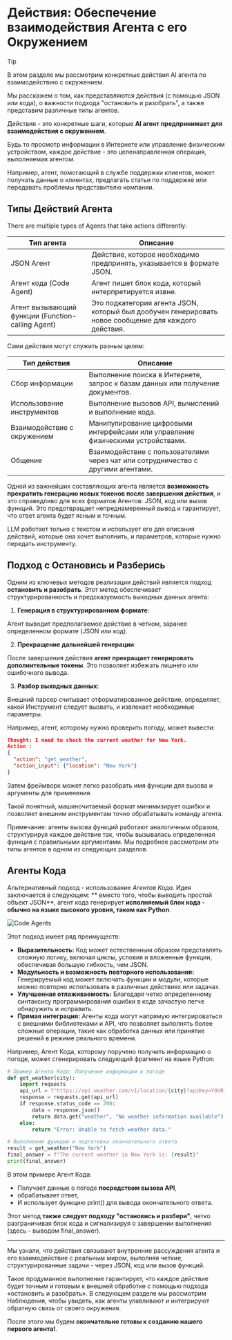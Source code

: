 # Действия: Обеспечение взаимодействия Агента с его Окружением

> [!TIP]
> В этом разделе мы рассмотрим конкретные действия AI агента по взаимодействию с окружением. 
>
> Мы расскажем о том, как представляются действия (с помощью JSON или кода), о важности подхода "остановить и разобрать", а также представим различные типы агентов.

Действия - это конкретные шаги, которые **AI агент предпринимает для взаимодействия с окружением**. 

Будь то просмотр информации в Интернете или управление физическим устройством, каждое действие - это целенаправленная операция, выполняемая агентом. 

Например, агент, помогающий в службе поддержки клиентов, может получать данные о клиентах, предлагать статьи по поддержке или передавать проблемы представителю компании.

## Типы Действий Агента

There are multiple types of Agents that take actions differently:

| Тип агента                                        | Описание |
|---------------------------------------------------|-------------------------------------------------------------------------------------------------------|
| JSON Агент                                        | Действие, которое необходимо предпринять, указывается в формате JSON.                                 |
| Агент кода (Code Agent)                           | Агент пишет блок кода, который интерпретируется извне.                                                |
| Агент вызывающий функции (Function-calling Agent) | Это подкатегория агента JSON, который был дообучен генерировать новое сообщение для каждого действия. |

Сами действия могут служить разным целям:

| Тип действия                | Описание |
|-----------------------------|------------------------------------------------------------------------------------------|
| Сбор информации             | Выполнение поиска в Интернете, запрос к базам данных или получение документов.           |
| Использование инструментов  | Выполнение вызовов API, вычислений и выполнение кода.                                    |
| Взаимодействие с окружением | Манипулирование цифровыми интерфейсами или управление физическими устройствами.          |
| Общение                     | Взаимодействие с пользователями через чат или сотрудничество с другими агентами.         |

Одной из важнейших составляющих агента является **возможность прекратить генерацию новых токенов после завершения действия**, и это справедливо для всех форматов Агентов: JSON, код или вызов функций. Это предотвращает непреднамеренный вывод и гарантирует, что ответ агента будет ясным и точным.

LLM работает только с текстом и использует его для описания действий, которые она хочет выполнить, и параметров, которые нужно передать инструменту.

## Подход с Остановись и Разберись

Одним из ключевых методов реализации действий является подход **остановить и разобрать**. Этот метод обеспечивает структурированность и предсказуемость выходных данных агента:

1. **Генерация в структурированном формате**:

Агент выводит предполагаемое действие в четком, заранее определенном формате (JSON или код).

2. **Прекращение дальнейшей генерации**:

После завершения действия **агент прекращает генерировать дополнительные токены**. Это позволяет избежать лишнего или ошибочного вывода.

3. **Разбор выходных данных**:

Внешний парсер считывает отформатированное действие, определяет, какой Инструмент следует вызвать, и извлекает необходимые параметры.

Например, агент, которому нужно проверить погоду, может вывести:


```json
Thought: I need to check the current weather for New York.
Action :
{
  "action": "get_weather",
  "action_input": {"location": "New York"}
}
```
Затем фреймворк может легко разобрать имя функции для вызова и аргументы для применения.

Такой понятный, машиночитаемый формат минимизирует ошибки и позволяет внешним инструментам точно обрабатывать команду агента.

Примечание: агенты вызова функций работают аналогичным образом, структурируя каждое действие так, чтобы вызывалась определенная функция с правильными аргументами.
Мы подробнее рассмотрим эти типы агентов в одном из следующих разделов.

## Агенты Кода

Альтернативный подход - использование *Агентов Кода*.
Идея заключается в следующем: ** вместо того, чтобы выводить простой объект JSON**, агент кода генерирует **исполняемый блок кода - обычно на языке высокого уровня, таком как Python**. 

<img src="https://huggingface.co/datasets/agents-course/course-images/resolve/main/en/unit1/code-vs-json-actions.png" alt="Code Agents" />

Этот подход имеет ряд преимуществ:

- **Выразительность:** Код может естественным образом представлять сложную логику, включая циклы, условия и вложенные функции, обеспечивая большую гибкость, чем JSON.
- **Модульность и возможность повторного использования:** Генерируемый код может включать функции и модули, которые можно повторно использовать в различных действиях или задачах.
- **Улучшенная отлаживаемость:** Благодаря четко определенному синтаксису программирования ошибки в коде зачастую легче обнаружить и исправить.
- **Прямая интеграция:** Агенты кода могут напрямую интегрироваться с внешними библиотеками и API, что позволяет выполнять более сложные операции, такие как обработка данных или принятие решений в режиме реального времени.

Например, Агент Кода, которому поручено получить информацию о погоде, может сгенерировать следующий фрагмент на языке Python:

```python
# Пример Агента Кода: Получение информации о погоде
def get_weather(city):
    import requests
    api_url = f"https://api.weather.com/v1/location/{city}?apiKey=YOUR_API_KEY"
    response = requests.get(api_url)
    if response.status_code == 200:
        data = response.json()
        return data.get("weather", "No weather information available")
    else:
        return "Error: Unable to fetch weather data."

# Выполнение функции и подготовка окончательного ответа
result = get_weather("New York")
final_answer = f"The current weather in New York is: {result}"
print(final_answer)
```

В этом примере Агент Кода:

- Получает данные о погоде **посредством вызова API**,
- обрабатывает ответ,
- И использует функцию print() для вывода окончательного ответа.

Этот метод **также следует подходу "остановись и разбери"**, четко разграничивая блок кода и сигнализируя о завершении выполнения (здесь - выводом final_answer).

---

Мы узнали, что действия связывают внутренние рассуждения агента и его взаимодействие с реальным миром, выполняя четкие, структурированные задачи - через JSON, код или вызов функций.

Такое продуманное выполнение гарантирует, что каждое действие будет точным и готовым к внешней обработке с помощью подхода «остановить и разобрать». В следующем разделе мы рассмотрим Наблюдения, чтобы увидеть, как агенты улавливают и интегрируют обратную связь от своего окружения.

После этого мы будем **окончательно готовы к созданию нашего первого агента!**.






